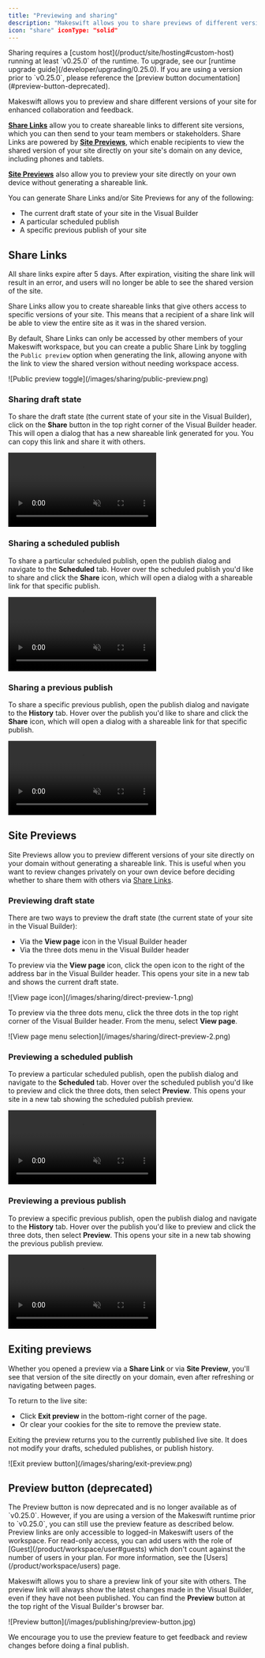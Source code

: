 ```yaml
---
title: "Previewing and sharing"
description: "Makeswift allows you to share previews of different versions of your site for collaboration and feedback."
icon: "share" iconType: "solid"
---
```


<Warning>
  Sharing requires a [custom host](/product/site/hosting#custom-host) running at
  least `v0.25.0` of the runtime. To upgrade, see our [runtime upgrade
  guide](/developer/upgrading/0.25.0). If you are using a version prior to
  `v0.25.0`, please reference the [preview button
  documentation](#preview-button-deprecated).
</Warning>

Makeswift allows you to preview and share different versions of your site for enhanced collaboration and feedback.

**[Share Links](#share-links)** allow you to create shareable links to different site versions, which you can then send to your team members or stakeholders. Share Links are powered by **[Site Previews](#site-preview)**, which enable recipients to view the shared version of your site directly on your site's domain on any device, including phones and tablets.

**[Site Previews](#site-preview)** also allow you to preview your site directly on your own device without generating a shareable link.

You can generate Share Links and/or Site Previews for any of the following:

- The current draft state of your site in the Visual Builder
- A particular scheduled publish
- A specific previous publish of your site

## Share Links

<Note>
All share links expire after 5 days. After expiration, visiting the share link will result in an error, and users will no longer be able to see the shared version of the site.
</Note>

Share Links allow you to create shareable links that give others access to specific versions of your site.  This means that a recipient of a share link will be able to view the entire site as it was in the shared version.

By default, Share Links can only be accessed by other members of your Makeswift workspace, 
but you can create a public Share Link by toggling the `Public preview` option when generating the link, allowing anyone with the link to view the shared version without needing workspace access.

<Frame>![Public preview toggle](/images/sharing/public-preview.png)</Frame>

### Sharing draft state

To share the draft state (the current state of your site in the Visual Builder), click on the **Share** button in the top right corner of the Visual Builder header.
This will open a dialog that has a new shareable link generated for you. You can copy this link and share it with others.

<Frame>
  <video
    autoPlay
    muted
    loop
    playsInline
    controls
    title="Sharing draft state"
    className="w-full aspect-video"
    src="/images/sharing/draft-share.mp4"
  ></video>
</Frame>

### Sharing a scheduled publish

To share a particular scheduled publish, open the publish dialog and navigate to the **Scheduled** tab. Hover over the scheduled publish you'd like to share and click the **Share** icon, which will open a dialog with a shareable link for that specific publish.

<Frame>
  <video
    autoPlay
    muted
    loop
    playsInline
    controls
    title="Sharing a scheduled publish"
    className="w-full aspect-video"
    src="/images/sharing/scheduled-publish-share.mp4"
  ></video>
</Frame>

### Sharing a previous publish

To share a specific previous publish, open the publish dialog and navigate to the **History** tab. Hover over the publish you'd like to share and click the **Share** icon, which will open a dialog with a shareable link for that specific publish.

<Frame>
  <video
    autoPlay
    muted
    loop
    playsInline
    controls
    title="Sharing a past publish"
    className="w-full aspect-video"
    src="/images/sharing/past-publish-share.mp4"
  ></video>
</Frame>

## Site Previews

Site Previews allow you to preview different versions of your site directly on your domain without generating a shareable link. This is useful when you want to review changes privately on your own device before deciding whether to share them with others via [Share Links](#share-links).

### Previewing draft state

There are two ways to preview the draft state (the current state of your site in the Visual Builder):

- Via the **View page** icon in the Visual Builder header
- Via the three dots menu in the Visual Builder header

To preview via the **View page** icon, click the open icon to the right of the address bar in the Visual Builder header. This opens your site in a new tab and shows the current draft state.

<Frame>![View page icon](/images/sharing/direct-preview-1.png)</Frame>

To preview via the three dots menu, click the three dots in the top right corner of the Visual Builder header. From the menu, select **View page**.

<Frame>![View page menu selection](/images/sharing/direct-preview-2.png)</Frame>

### Previewing a scheduled publish

To preview a particular scheduled publish, open the publish dialog and navigate to the **Scheduled** tab. Hover over the scheduled publish you'd like to preview and click the three dots, then select **Preview**. This opens your site in a new tab showing the scheduled publish preview.

<Frame>
  <video
    autoPlay
    muted
    loop
    playsInline
    controls
    title="Directly previewing a scheduled publish"
    className="aspect-video"
    src="/images/sharing/direct-preview-3.mp4"
  ></video>
</Frame>

### Previewing a previous publish

To preview a specific previous publish, open the publish dialog and navigate to the **History** tab. Hover over the publish you'd like to preview and click the three dots, then select **Preview**. This opens your site in a new tab showing the previous publish preview.

<Frame>
  <video
    autoPlay
    muted
    loop
    playsInline
    controls
    title="Directly previewing a previous publish"
    className="aspect-video"
    src="/images/sharing/direct-preview-4.mp4"
  ></video>
</Frame>

## Exiting previews

Whether you opened a preview via a **Share Link** or via **Site Preview**, you'll see that version of the site directly on your domain, even after refreshing or navigating between pages.

To return to the live site:

- Click **Exit preview** in the bottom-right corner of the page.
- Or clear your cookies for the site to remove the preview state.

Exiting the preview returns you to the currently published live site. It does not modify your drafts, scheduled publishes, or publish history.

<Frame>![Exit preview button](/images/sharing/exit-preview.png)</Frame>

## Preview button (deprecated)

<Warning>
  The Preview button is now deprecated and is no longer available as of
  `v0.25.0`. However, if you are using a version of the Makeswift runtime prior
  to `v0.25.0`, you can still use the preview feature as described below.
</Warning>

<Note>
  Preview links are only accessible to logged-in Makeswift users of the
  workspace. For read-only access, you can add users with the role of
  [Guest](/product/workspace/user#guests) which don't count against the number
  of users in your plan. For more information, see the
  [Users](/product/workspace/users) page.
</Note>

Makeswift allows you to share a preview link of your site with others. The preview
link will always show the latest changes made in the Visual Builder, even if they have not
been published. You can find the **Preview** button at the top right of the Visual Builder's
browser bar.

<Frame>![Preview button](/images/publishing/preview-button.jpg)</Frame>

We encourage you to use the preview feature to get feedback and review changes before doing a final publish.
